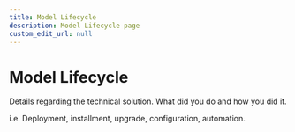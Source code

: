 ```yaml
---
title: Model Lifecycle
description: Model Lifecycle page
custom_edit_url: null
---
```


# Model Lifecycle

Details regarding the technical solution. What did you do and how you did it.

i.e. Deployment, installment, upgrade, configuration, automation.
